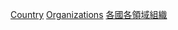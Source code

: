 {{Categories by country|nocat}}

[[Category:環境組織|Country]]
[[Category:各國環境|Organizations]]
[[Category:各國各領域組織|]]